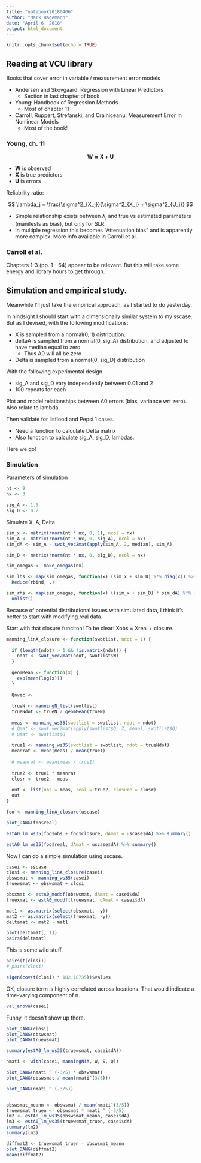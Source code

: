 ```yaml
---
title: "notebook20180406"
author: "Mark Hagemann"
date: "April 6, 2018"
output: html_document
---
```


```r
knitr::opts_chunk$set(echo = TRUE)
```


## Reading at VCU library

Books that cover error in variable / measurement error models

- Andersen and Skovgaard: Regression with Linear Predictors 
    - Section in last chapter of book
- Young: Handbook of Regression Methods
    - Most of chapter 11
- Carroll, Ruppert, Strefanski, and Crainiceanu: Measurement Error in Nonlinear Models
    - Most of the book!
    

### Young, ch. 11

$$
\mathbf{W = X + U}
$$

- $\mathbf{W}$ is observed
- $\mathbf{X}$ is true predictors
- $\mathbf{U}$ is errors

Reliability ratio:

$$
\lambda_j = \frac{\sigma^2_{X_j}}{\sigma^2_{X_j} + \sigma^2_{U_j}}
$$

- Simple relationship exists between $\lambda_j$ and true vs estimated parameters (manifests as bias), but only for SLR. 
- In multiple regression this becomes "Attenuation bias" and is apparently more complex. More info available in Carroll et al.


### Carroll et al.

Chapters 1-3 (pp. 1 - 64) appear to be relevant. But this will take some energy and library hours to get through. 


## Simulation and empirical study. 

Meanwhile I'll just take the empirical approach, as I started to do yesterday.

In hindsight I should start with a dimensionally similar system to my sscase. But as I devised, with the following modifications:

- X is sampled from a normal(0, 1) distribution. 
- deltaA is sampled from a normal(0, sig_A) distribution, and adjusted to have median equal to zero
    - Thus A0 will all be zero
- Delta is sampled from a normal(0, sig_D) distribution

With the following experimental design

- sig_A and sig_D vary independently between 0.01 and 2
- 100 repeats for each

Plot and model relationships between A0 errors (bias, variance wrt zero). Also relate to lambda

Then validate for lisflood and Pepsi 1 cases. 

- Need a function to calculate Delta matrix
- Also function to calculate sig_A, sig_D, lambdas. 


Here we go!

### Simulation

Parameters of simulation

```r
nt <- 9
nx <- 3

sig_A <- 1.5
sig_D <- 0.2
```

Simulate X, A, Delta

```r
sim_x <- matrix(rnorm(nt * nx, 0, 1), ncol = nx)
sim_A <- matrix(rnorm(nt * nx, 0, sig_A), ncol = nx)
sim_dA <- sim_A - swot_vec2mat(apply(sim_A, 2, median), sim_A)

sim_D <- matrix(rnorm(nt * nx, 0, sig_D), ncol = nx)

sim_omegas <- make_omegas(nx)

sim_lhs <- map(sim_omegas, function(x) (sim_x + sim_D) %*% diag(x)) %>% 
  Reduce(rbind, .)

sim_rhs <- map(sim_omegas, function(x) ((sim_x + sim_D) * sim_dA) %*% -x) %>% 
  unlist()

```

Because of potential distributional issues with simulated data, I think it's better to start with modifying real data. 

Start with that closure funciton! To be clear: Xobs = Xreal + closure. 

```r
manning_linA_closure <- function(swotlist, ndot = 1) {
  
  if (length(ndot) > 1 && !is.matrix(ndot)) {
    ndot <- swot_vec2mat(ndot, swotlist$W)
  }
  
  geomMean <- function(x) {
    exp(mean(log(x)))
  }
  
  Qnvec <- 
  
  trueN <- manningN_list(swotlist)
  trueNdot <- trueN / geomMean(trueN)
  
  meas <- manning_ws35(swotlist = swotlist, ndot = ndot)
  # Qmat <- swot_vec2mat(apply(swotlist$Q, 2, mean), swotlist$Q)
  # Qmat <- swotlist$Q
  
  true1 <- manning_ws35(swotlist = swotlist, ndot = trueNdot)
  meanrat <- mean(meas) / mean(true1)
  
  # meanrat <- mean(meas / true1)
  
  true2 <- true1 * meanrat
  closr <- true2 - meas
  
  out <- list(obs = meas, real = true2, closure = closr)
  out
}

foo <- manning_linA_closure(uscase)

plot_DAWG(foo$real)

estA0_lm_ws35(foo$obs + foo$closure, dAmat = uscase$dA) %>% summary()

estA0_lm_ws35(foo$real, dAmat = uscase$dA) %>% summary()

```

Now I can do a simple simulation using sscase.

```r
casei <- sscase
closi <- manning_linA_closure(casei)
obswsmat <- manning_ws35(casei)
truewsmat <- obswsmat + closi

obsxmat <- estA0_moddf(obswsmat, dAmat = casei$dA)
truexmat <- estA0_moddf(truewsmat, dAmat = casei$dA)

mat1 <- as.matrix(select(obsxmat, -y))
mat2 <- as.matrix(select(truexmat, -y))
deltamat <- mat2 - mat1

plot(deltamat[, 1])
pairs(deltamat)
```

This is some wild stuff. 

```r
pairs(t(closi))
# pairs(closi)

eigen(cov(t(closi) * 182.18735))$values

```

OK, closure term is highly correlated across locations. That would indicate a time-varying component of n. 

```r
val_anova(casei)
```

Funny, it doesn't show up there. 


```r
plot_DAWG(closi)
plot_DAWG(obswsmat)
plot_DAWG(truewsmat)

summary(estA0_lm_ws35(truewsmat, casei$dA))

nmati <- with(casei, manningN(A, W, S, Q))

plot_DAWG(nmati ^ (-3/5) * obswsmat)
plot_DAWG(obswsmat / mean(nmati^(3/5)))

plot_DAWG(nmati ^ (-3/5))


obswsmat_meann <- obswsmat / mean(nmati^(3/5))
truewsmat_truen <- obswsmat * nmati ^ (-3/5)
lm2 <- estA0_lm_ws35(obswsmat_meann, casei$dA)
lm3 <- estA0_lm_ws35(truewsmat_truen, casei$dA)
summary(lm2)
summary(lm3)

diffmat2 <- truewsmat_truen - obswsmat_meann
plot_DAWG(diffmat2)
mean(diffmat2)

```

